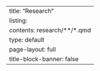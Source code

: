 
---
title: "Research"
listing:
  contents: research/**/*.qmd
  type: default
page-layout: full
title-block-banner: false
---